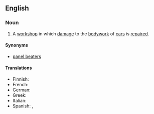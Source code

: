 ==English==

===Noun===
{{en-noun}}

# {{lb|en|US}} A [[workshop]] in which [[damage]] to the [[bodywork]] of [[car]]s is [[repair]]ed.

====Synonyms====
* [[panel beaters]]

====Translations====
{{trans-top|body shop}}
* Finnish: {{t|fi|peltikorjaamo}}
* French: {{t+|fr|carrosserie|f}}
* German: {{t|de|Karosseriebauer|m}}
* Greek: {{t|el|αμαξοποιείο|n}}
* Italian: {{t+|it|carrozzeria|f}}
* Spanish: {{t|es|chapista|f}}, {{t|es|latonería|f}}
{{trans-bottom}}
